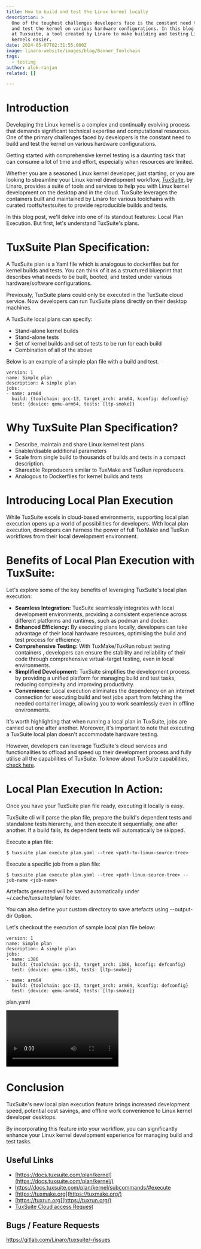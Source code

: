 ```yaml
---
title: How to build and test the Linux kernel locally
description: >
  One of the toughest challenges developers face is the constant need to build
  and test the kernel on various hardware configurations. In this blog we look
  at Tuxsuite, a tool created by Linaro to make building and testing Linux
  kernels easier. 
date: 2024-05-07T02:31:55.000Z
image: linaro-website/images/blog/Banner_Toolchain
tags:
  - testing
author: alok-ranjan
related: []

---
```


# Introduction

Developing the Linux kernel is a complex and continually evolving process that demands significant technical expertise and computational resources. One of the primary challenges faced by developers is the constant need to build and test the kernel on various hardware configurations. 

Getting started with comprehensive kernel testing is a daunting task that can consume  a lot of time and effort, especially when resources are limited.

Whether you are a seasoned Linux kernel developer, just starting, or you are looking to streamline your Linux kernel development workflow, [TuxSuite](https://tuxsuite.com/), by Linaro, provides a suite of tools and services to help you with Linux kernel development on the desktop and in the cloud. TuxSuite leverages the containers built and maintained by Linaro for various toolchains with curated rootfs/testsuites to provide reproducible builds and tests.

In this blog post, we'll delve into one of its standout features: Local Plan Execution. But first, let's understand TuxSuite's plans.

# TuxSuite Plan Specification:

A TuxSuite plan is a Yaml file which is analogous to dockerfiles but for kernel builds and tests. You can think of it as a structured blueprint that describes  what needs to be built, booted, and tested under various hardware/software configurations. 

Previously, TuxSuite plans could only be executed in the TuxSuite cloud service. Now  developers can  run TuxSuite plans directly on their desktop machines.

A TuxSuite local plans can specify:

* Stand-alone kernel builds
* Stand-alone tests
* Set of kernel builds and set of tests to be run for each build
* Combination of all of the above

Below is an example of a simple plan file with a build and test.

```
version: 1
name: Simple plan
description: A simple plan
jobs:
- name: arm64
  build: {toolchain: gcc-13, target_arch: arm64, kconfig: defconfig}
  test: {device: qemu-arm64, tests: [ltp-smoke]}
```

# Why TuxSuite Plan Specification?

* Describe, maintain and share Linux kernel test plans
* Enable/disable additional parameters
* Scale from single build to thousands of builds and tests in a compact description.
* Shareable Reproducers similar to TuxMake and TuxRun reproducers.
* Analogous to Dockerfiles for kernel builds and tests

# Introducing Local Plan Execution

While TuxSuite excels in cloud-based environments, supporting  local plan execution opens up a world of possibilities for developers. With local plan execution, developers can harness the power of full TuxMake and TuxRun workflows  from their local development environment. 

# Benefits of Local Plan Execution with TuxSuite:

Let's explore some of the key benefits of leveraging TuxSuite's local plan execution:

* **Seamless Integration:** TuxSuite seamlessly integrates with local development environments, providing a consistent experience across different platforms and runtimes, such as podman and docker.
* **Enhanced Efficiency:** By executing plans locally, developers can take advantage of their local hardware resources, optimising the build and test process for efficiency.
* **Comprehensive Testing:** With TuxMake/TuxRun robust testing containers , developers can ensure the stability and reliability of their code through comprehensive virtual-target testing, even in local environments.
* **Simplified Development:** TuxSuite simplifies the development process by providing a unified platform for managing build and test tasks, reducing complexity and improving productivity.
* **Convenience:** Local execution eliminates the dependency on an internet connection for executing build and test jobs apart from fetching the needed container image, allowing you to work seamlessly even in offline environments.

It's worth highlighting that when running a local plan in TuxSuite, jobs are carried out one after another. Moreover, it's important to note that executing a TuxSuite local plan doesn't accommodate hardware testing.

However, developers can leverage TuxSuite's cloud services and functionalities to offload and speed up their development process and fully utilise all the capabilities of TuxSuite. To know about TuxSuite capabilities, [check here](https://learn.tuxsuite.com/features/).

# Local Plan Execution In Action:

Once you have your TuxSuite plan file ready, executing it locally is easy.

TuxSuite cli will parse the plan file, prepare the build's dependent tests and standalone tests hierarchy, and then execute it sequentially, one after another. If a build fails, its dependent tests will automatically be skipped. 

Execute a plan file:

`$ tuxsuite plan execute plan.yaml --tree <path-to-linux-source-tree>`

Execute a specific job from a  plan file:

`$ tuxsuite plan execute plan.yaml --tree <path-linux-source-tree> --job-name <job-name>`

Artefacts generated will be saved automatically under  ~/.cache/tuxsuite/plan/ folder.

You can also define your custom directory to save artefacts using --output-dir 
Option.

Let's checkout the execution of sample local plan file below:

```
version: 1
name: Simple plan
description: A simple plan
jobs:
- name: i386
  build: {toolchain: gcc-13, target_arch: i386, kconfig: defconfig}
  test: {device: qemu-i386, tests: [ltp-smoke]}

- name: arm64
  build: {toolchain: gcc-13, target_arch: arm64, kconfig: defconfig}
  test: {device: qemu-arm64, tests: [ltp-smoke]}
```

plan.yaml

<video controls loop class="object-contain mx-auto">
  <source src="https://static.linaro.org/videos/plan-yaml.mp4" type="video/mp4" />
  Your browser doesn't support the video tag.
</video>

# Conclusion

TuxSuite's new local plan execution feature brings increased development speed, potential cost savings, and offline work convenience to Linux kernel developer desktops. 

By incorporating this feature into your workflow, you can significantly enhance your Linux kernel development experience for managing build and test tasks.

## Useful Links

* [https://docs.tuxsuite.com/plan/kernel](https://docs.tuxsuite.com/plan/kernel/)
* https://docs.tuxsuite.com/plan/kernel/subcommands/#execute
* [https://tuxmake.org](https://tuxmake.org/)
* [https://tuxrun.org](https://tuxrun.org/)
* [TuxSuite Cloud access Request](https://docs.google.com/forms/d/e/1FAIpQLSdbYpVhYphuqD25nkZzx8vYlkLGib63Q9vADBd9-10iUNkHjQ/viewform)

## Bugs / Feature Requests

https://gitlab.com/Linaro/tuxsuite/-/issues
